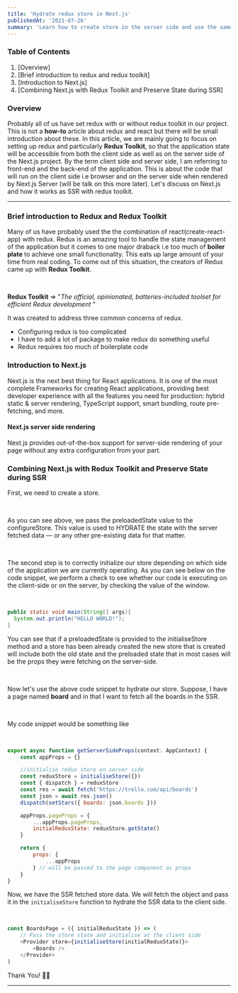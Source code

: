 ---
title: 'Hydrate redux store in Next.js'
publishedAt: '2021-07-26'
summary: 'Learn how to create store in the server side and use the same store on the client'
---

### Table of Contents

1. [Overview]
2. [Brief introduction to redux and redux toolkit]
3. [Introduction to Next.js]
4. [Combining Next.js with Redux Toolkit and Preserve State during SSR]

### Overview

Probably all of us have set redux with or without redux toolkit in our project. This is not a **how-to** article
about redux and react but there will be small introduction about these. In this article, we are mainly going to focus
on setting up redux and particularly **Redux Toolkit**, so that the application state will be accessible from both the
client side as well as on the server side of the Next.js project. By the term client side and server side, I am referring to
front-end and the back-end of the application. This is about the code that will run on the client side i.e browser and on the server
side when rendered by Next.js Server (will be talk on this more later). Let's discuss on Next.js and how it works as SSR with redux toolkit.

---

### Brief introduction to Redux and Redux Toolkit

Many of us have probably used the the combination of react(create-react-app) with redux. Redux is an amazing tool to
handle the state management of the application but it comes to one major draback i.e too much of **boiler plate** to achieve
one small functionality. This eats up large amount of your time from real coding. To come out of this situation, the creators
of Redux came up with **Redux Toolkit**.

<br />

**Redux Toolkit** => "_The official, opinionated, batteries-included toolset for efficient Redux development_ "

It was created to address three common concerns of redux.

-   Configuring redux is too complicated
-   I have to add a lot of package to make redux do something useful
-   Redux requires too much of boilerplate code

### Introduction to Next.js

Next.js is the next best thing for React applications. It is one of the most complete Frameworks
for creating React applications, providing best developer experience with all the features you need
for production: hybrid static & server rendering, TypeScript support, smart bundling, route pre-fetching,
and more.

#### Next.js server side rendering

Next.js provides out-of-the-box support for server-side rendering of your page without any extra configuration
from your part.

### Combining Next.js with Redux Toolkit and Preserve State during SSR

First, we need to create a store.

<br />

As you can see above, we pass the preloadedState value to the configureStore. This value is used
to HYDRATE the state with the server fetched data — or any other pre-existing data for that matter.

<br />

The second step is to correctly initialize our store depending on which side of the application
we are currently operating. As you can see below on the code snippet, we perform a check to see
whether our code is executing on the client-side or on the server, by checking the value of the window.

<br />

```java:hello.java
public static void main(String[] args){
  System.out.println("HELLO WORLD!");
}
```

You can see that if a preloadedState is provided to the initialiseStore method and a store has been
already created the new store that is created will include both the old state and the preloaded state
that in most cases will be the props they were fetching on the server-side.

<br />

Now let's use the above code snippet to hydrate our store. Suppose, I have a page named **board** and
in that I want to fetch all the boards in the SSR.

<br />

My code snippet would be something like

<br />

```js
export async function getServerSideProps(context: AppContext) {
    const appProps = {}

    //initialise redux store on server side
    const reduxStore = initialiseStore({})
    const { dispatch } = reduxStore
    const res = await fetch('https://trello.com/api/boards')
    const json = await res.json()
    dispatch(setStars({ boards: json.boards }))

    appProps.pageProps = {
        ...appProps.pageProps,
        initialReduxState: reduxStore.getState()
    }

    return {
        props: {
            ...appProps
        } // will be passed to the page component as props
    }
}
```

Now, we have the SSR fetched store data. We will fetch the object and pass it in the `initialiseStore` function to hydrate
the SSR data to the client side.

<br />

```js
const BoardsPage = ({ initialReduxState }) => (
    // Pass the store state and initialise at the client side
    <Provider store={initialiseStore(initialReduxState)}>
        <Boards />
    </Provider>
)
```

Thank You! 👋🏻

---
